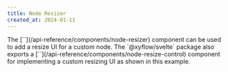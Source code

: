 ```yaml
---
title: Node Resizer
created_at: 2024-01-11
---
```



<ExampleLayout>
The [`<NodeResizer />`](/api-reference/components/node-resizer) component can be used to add a resize UI for a custom node. The `@xyflow/svelte` package also exports a [`<NodeResizeControl />`](/api-reference/components/node-resize-control) component for implementing a custom resizing UI as shown in this example.

<ExampleViewer codePath="examples/nodes/node-resizer" />
</ExampleLayout>
